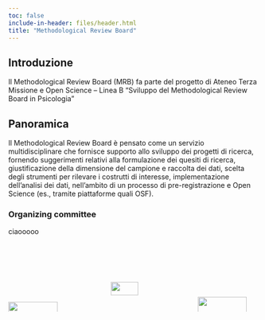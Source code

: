 ```yaml
---
toc: false
include-in-header: files/header.html
title: "Methodological Review Board"
---
```


## Introduzione

Il Methodological Review Board (MRB) fa parte del progetto di Ateneo Terza Missione e Open Science – Linea B “Sviluppo del Methodological Review Board in Psicologia”

## Panoramica

Il Methodological Review Board è pensato come un servizio multidisciplinare che fornisce supporto allo sviluppo dei progetti di ricerca, fornendo suggerimenti relativi alla formulazione dei quesiti di ricerca, giustificazione della dimensione del campione e raccolta dei dati, scelta degli strumenti per rilevare i costrutti di interesse, implementazione dell’analisi dei dati, nell’ambito di un processo di pre-registrazione e Open Science (es., tramite piattaforme quali OSF).

### Organizing committee

ciaooooo

</br>
</br>
</br>


::: {.columns}

::: {.column width="33%"}
<img src="files/logo-UNIPD.bmp" style="width:80%; float: left; margin-top: 40px;" />
:::

::: {.column width="33%"}
<img src="files/logo-MRB.bmp" style="width:60%; display: block; margin-left: auto; margin-right: auto;" />
:::

::: {.column width="33%"}
<img src="files/logo-DPSS3M.bmp" style="width:80%; float: right; margin-top: 30px;" />
:::

:::



